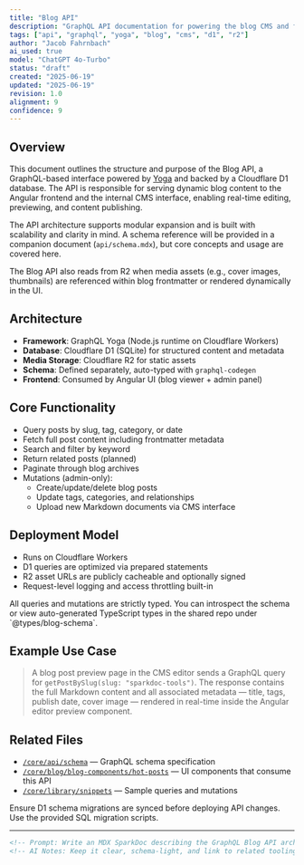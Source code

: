 ```yaml
---
title: "Blog API"
description: "GraphQL API documentation for powering the blog CMS and frontend using Yoga, D1, and R2."
tags: ["api", "graphql", "yoga", "blog", "cms", "d1", "r2"]
author: "Jacob Fahrnbach"
ai_used: true
model: "ChatGPT 4o-Turbo"
status: "draft"
created: "2025-06-19"
updated: "2025-06-19"
revision: 1.0
alignment: 9
confidence: 9
---
```



## Overview

This document outlines the structure and purpose of the Blog API, a GraphQL-based interface powered by [Yoga](https://the-guild.dev/graphql/yoga-server) and backed by a Cloudflare D1 database. The API is responsible for serving dynamic blog content to the Angular frontend and the internal CMS interface, enabling real-time editing, previewing, and content publishing.

The API architecture supports modular expansion and is built with scalability and clarity in mind. A schema reference will be provided in a companion document (`api/schema.mdx`), but core concepts and usage are covered here.

<Aside type="note">
The Blog API also reads from R2 when media assets (e.g., cover images, thumbnails) are referenced within blog frontmatter or rendered dynamically in the UI.
</Aside>

## Architecture

- **Framework**: GraphQL Yoga (Node.js runtime on Cloudflare Workers)
- **Database**: Cloudflare D1 (SQLite) for structured content and metadata
- **Media Storage**: Cloudflare R2 for static assets
- **Schema**: Defined separately, auto-typed with `graphql-codegen`
- **Frontend**: Consumed by Angular UI (blog viewer + admin panel)

## Core Functionality

- Query posts by slug, tag, category, or date
- Fetch full post content including frontmatter metadata
- Search and filter by keyword
- Return related posts (planned)
- Paginate through blog archives
- Mutations (admin-only):
  - Create/update/delete blog posts
  - Update tags, categories, and relationships
  - Upload new Markdown documents via CMS interface

## Deployment Model

- Runs on Cloudflare Workers
- D1 queries are optimized via prepared statements
- R2 asset URLs are publicly cacheable and optionally signed
- Request-level logging and access throttling built-in

<Aside type="tip">
All queries and mutations are strictly typed. You can introspect the schema or view auto-generated TypeScript types in the shared repo under `@types/blog-schema`.
</Aside>

## Example Use Case

> A blog post preview page in the CMS editor sends a GraphQL query for `getPostBySlug(slug: "sparkdoc-tools")`. The response contains the full Markdown content and all associated metadata — title, tags, publish date, cover image — rendered in real-time inside the Angular editor preview component.

## Related Files

- [`/core/api/schema`](/core/api/schema) — GraphQL schema specification
- [`/core/blog/blog-components/hot-posts`](/core/blog/blog-components/hot-posts) — UI components that consume this API
- [`/core/library/snippets`](#COMING_SOON) — Sample queries and mutations

<Aside type="caution">
Ensure D1 schema migrations are synced before deploying API changes. Use the provided SQL migration scripts.
</Aside>

---
```md
<!-- Prompt: Write an MDX SparkDoc describing the GraphQL Blog API architecture -->
<!-- AI Notes: Keep it clear, schema-light, and link to related tooling and schema references. Emphasize Yoga + D1 + Angular integration. -->
